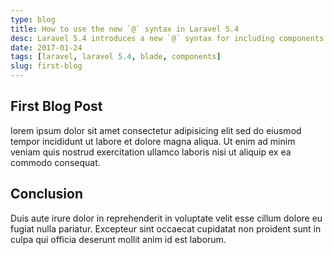 ```yaml
---
type: blog
title: How to use the new `@` syntax in Laravel 5.4
desc: Laravel 5.4 introduces a new `@` syntax for including components
date: 2017-01-24
tags: [laravel, laravel 5.4, blade, components]
slug: first-blog
---
```


## First Blog Post

lorem ipsum dolor sit amet consectetur adipisicing elit sed do eiusmod tempor
incididunt ut labore et dolore magna aliqua. Ut enim ad minim veniam quis
nostrud exercitation ullamco laboris nisi ut aliquip ex ea commodo consequat.

## Conclusion

Duis aute irure dolor in reprehenderit in voluptate velit esse cillum dolore eu
fugiat nulla pariatur. Excepteur sint occaecat cupidatat non proident sunt in
culpa qui officia deserunt mollit anim id est laborum.
